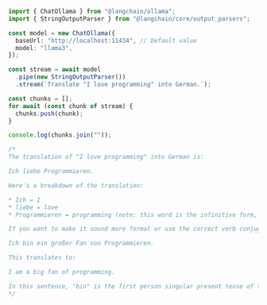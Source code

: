 ```typescript
import { ChatOllama } from "@langchain/ollama";
import { StringOutputParser } from "@langchain/core/output_parsers";

const model = new ChatOllama({
  baseUrl: "http://localhost:11434", // Default value
  model: "llama3",
});

const stream = await model
  .pipe(new StringOutputParser())
  .stream(`Translate "I love programming" into German.`);

const chunks = [];
for await (const chunk of stream) {
  chunks.push(chunk);
}

console.log(chunks.join(""));

/*
The translation of "I love programming" into German is:

Ich liebe Programmieren.

Here's a breakdown of the translation:

* Ich = I
* liebe = love
* Programmieren = programming (note: this word is the infinitive form, which is often used in informal contexts or when speaking about one's profession or hobby)

If you want to make it sound more formal or use the correct verb conjugation for "I", you can say:

Ich bin ein großer Fan von Programmieren.

This translates to:

I am a big fan of programming.

In this sentence, "bin" is the first person singular present tense of the verb "sein", which means "to be". The phrase "ein großer Fan" means "a big fan".
*/
```

